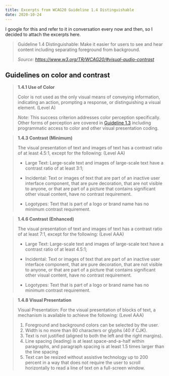 ```yaml
---
title: Excerpts from WCAG20 Guideline 1.4 Distinguishable
date: 2020-10-24
---
```


I google for this and refer to it in conversation every now and then, so I
decided to attach the excerpts here.

> Guideline 1.4 Distinguishable: Make it easier for users to see and hear
> content including separating foreground from background.
>
> _Source: https://www.w3.org/TR/WCAG20/#visual-audio-contrast_

## Guidelines on color and contrast

> **1.4.1 Use of Color**
>
> Color is not used as the only visual means of conveying information,
> indicating an action, prompting a response, or distinguishing a visual
> element. (Level A)
>
> _Note:_ This success criterion addresses color perception specifically. Other
> forms of perception are covered in
> [Guideline 1.3](https://www.w3.org/TR/WCAG20/#content-structure-separation)
> including programmatic access to color and other visual presentation coding.

> **1.4.3 Contrast (Minimum)**
>
> The visual presentation of text and images of text has a contrast ratio of at
> least 4.5:1, except for the following: (Level AA)
>
> - Large Text: Large-scale text and images of large-scale text have a contrast
>   ratio of at least 3:1;
>
> - Incidental: Text or images of text that are part of an inactive user
>   interface component, that are pure decoration, that are not visible to
>   anyone, or that are part of a picture that contains significant other visual
>   content, have no contrast requirement.
>
> - Logotypes: Text that is part of a logo or brand name has no minimum contrast
>   requirement.

> **1.4.6 Contrast (Enhanced)**
>
> The visual presentation of text and images of text has a contrast ratio of at
> least 7:1, except for the following: (Level AAA)
>
> - Large Text: Large-scale text and images of large-scale text have a contrast
>   ratio of at least 4.5:1;
>
> - Incidental: Text or images of text that are part of an inactive user
>   interface component, that are pure decoration, that are not visible to
>   anyone, or that are part of a picture that contains significant other visual
>   content, have no contrast requirement.
>
> - Logotypes: Text that is part of a logo or brand name has no minimum contrast
>   requirement.

> **1.4.8 Visual Presentation**
>
> Visual Presentation: For the visual presentation of blocks of text, a
> mechanism is available to achieve the following: (Level AAA)
>
> 1. Foreground and background colors can be selected by the user.
> 2. Width is no more than 80 characters or glyphs (40 if CJK).
> 3. Text is not justified (aligned to both the left and the right margins).
> 4. Line spacing (leading) is at least space-and-a-half within paragraphs, and
>    paragraph spacing is at least 1.5 times larger than the line spacing
> 5. Text can be resized without assistive technology up to 200 percent in a way
>    that does not require the user to scroll horizontally to read a line of
>    text on a full-screen window.

<style>{`
  blockquote p, blockquote li {
    font: 400 1rem var(--sans);
  }
`}</style>
